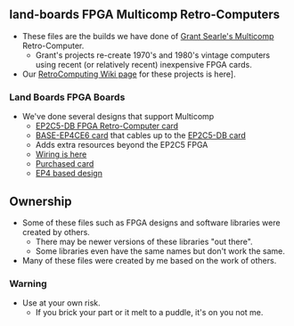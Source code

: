 == land-boards FPGA Multicomp Retro-Computers ==

* These files are the builds we have done of [http://searle.hostei.com/grant/Multicomp/index.html Grant Searle's Multicomp] Retro-Computer.
** Grant's projects re-create 1970's and 1980's vintage computers using recent (or relatively recent) inexpensive FPGA cards.
* Our [http://land-boards.com/blwiki/index.php?title=RetroComputing RetroComputing Wiki page] for these projects is here].

=== Land Boards FPGA Boards ===

* We've done several designs that support Multicomp
** [http://land-boards.com/blwiki/index.php?title=EP2C5-DB EP2C5-DB FPGA Retro-Computer card]
** [http://land-boards.com/blwiki/index.php?title=BASE-EP4CE6 BASE-EP4CE6 card] that cables up to the [http://land-boards.com/blwiki/index.php?title=EP2C5-DB EP2C5-DB card]
** Adds extra resources beyond the EP2C5 FPGA
** [http://land-boards.com/blwiki/index.php?title=Retro-Computer_Map_EP2_to_EP4_card Wiring is here]
** [http://land-boards.com/blwiki/index.php?title=Cyclone_IV_FPGA_EP4CE6E22C8N_Development_Board_USB_V2 Purchased card]
** [http://land-boards.com/blwiki/index.php?title=RETRO-EP4CE6 EP4 based design] 

== Ownership ==

* Some of these files such as FPGA designs and software libraries were created by others.
** There may be newer versions of these libraries "out there".
** Some libraries even have the same names but don't work the same.
* Many of these files were created by me based on the work of others.

=== Warning ===

* Use at your own risk.
** If you brick your part or it melt to a puddle, it's on you not me.
